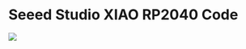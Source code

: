 = Seeed Studio XIAO RP2040 Code =

<img src="http://land-boards.com/blwiki/images/c/ca/QTPy49_P18254-720px.jpg"></img>
